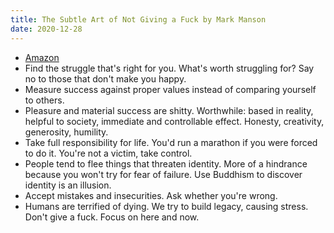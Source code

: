 ```yaml
---
title: The Subtle Art of Not Giving a Fuck by Mark Manson
date: 2020-12-28
---
```


- [Amazon](https://amzn.to/3aZ9EiG)
- Find the struggle that's right for you. What's worth struggling for? Say no to those that don't make you happy.
- Measure success against proper values instead of comparing yourself to others.
- Pleasure and material success are shitty. Worthwhile: based in reality, helpful to society, immediate and controllable effect. Honesty, creativity, generosity, humility.
- Take full responsibility for life. You'd run a marathon if you were forced to do it. You're not a victim, take control.
- People tend to flee things that threaten identity. More of a hindrance because you won't try for fear of failure. Use Buddhism to discover identity is an illusion.
- Accept mistakes and insecurities. Ask whether you're wrong.
- Humans are terrified of dying. We try to build legacy, causing stress. Don't give a fuck. Focus on here and now.
